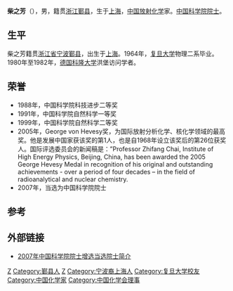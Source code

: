 '''柴之芳'''（{{bd|1942年|9月|catIdx=C}}），男，籍贯[[浙江|浙江]][[鄞县|鄞县]]，生于[[上海|上海]]，[[中华人民共和国|中国]][[放射化学|放射化学]]家。[[中国科学院院士|中国科学院院士]]。

== 生平 ==
柴之芳籍贯[[浙江省|浙江省]][[宁波|宁波]][[鄞县|鄞县]]，出生于[[上海|上海]]。1964年，[[复旦大学|复旦大学]]物理二系毕业。1980年至1982年，[[德国|德国]][[科隆大学|科隆大学]]洪堡访问学者。

== 荣誉 ==
* 1988年，中国科学院科技进步二等奖
* 1991年，中国科学院自然科学一等奖
* 1999年，中国科学院自然科学二等奖
* 2005年，George von Hevesy奖，为国际放射分析化学、核化学领域的最高奖。他是发展中国家获该奖的第1人，也是自1968年设立该奖后的第26位获奖人。国际评选委员会的新闻稿是：”Professor Zhifang Chai, Institute of High Energy Physics, Beijing, China, has been awarded the 2005 George Hevesy Medal in recognition of his original and outstanding achievements - over a period of four decades – in the field of radioanalytical and nuclear chemistry.
* 2007年，当选为中国科学院院士

== 参考 ==
{{reflist}}

== 外部链接 ==
* [https://web.archive.org/web/20080116221419/http://www.cas.cn/html/Dir/2007/12/27/15/40/81.htm 2007年中国科学院院士增选当选院士简介]

{{中国科学院化学部院士}}
{{Navboxes 
| title  = 柴之芳在[[中國化學會_(中華人民共和國)|中国化学会]]的职务
| list1  =
{{中国化学会第二十三届理事会}}
{{中国化学会第二十六届理事会}}
}}

{{Authority control}}
{{DEFAULTSORT:Chai}}
[[Category:柴姓|Z]]
[[Category:鄞县人|Category:鄞县人]]
[[Category:世恩堂柴氏|Z]]
[[Category:宁波裔上海人|Category:宁波裔上海人]]
[[Category:复旦大学校友|Category:复旦大学校友]]
[[Category:中国化学家|Category:中国化学家]]
[[Category:中国化学会理事|Category:中国化学会理事]]